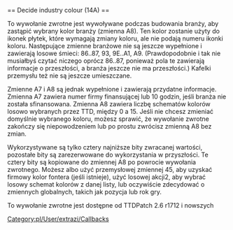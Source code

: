 <noinclude>{{pl/Development/NewGRF/inne strony|en=newgrf-specs.tt-wiki.net/wiki/Callback:_Decide_industry_colour|pl=pl/Development/NewGRF/NFO Specs/Callback/Decide industry colour}}
</noinclude>== Decide industry colour (14A) ==

To wywołanie zwrotne jest wywoływane podczas budowania branży, aby zastąpić wybrany kolor branży (zmienna A8). Ten kolor zostanie użyty do ikonek płytek, które wymagają zmiany koloru, ale nie podają numeru ikonki koloru. Następujące zmienne branżowe nie są jeszcze wypełnione i zawierają losowe śmieci: 86..87, 93, 9E..A1, A9. (Prawdopodobnie i tak nie musiałbyś czytać niczego oprócz 86..87, ponieważ pola te zawierają informacje o przeszłości, a branża jeszcze nie ma przeszłości.) Kafelki przemysłu też nie są jeszcze umieszczane.

Zmienne A7 i A8 są jednak wypełnione i zawierają przydatne informacje. Zmienna A7 zawiera numer firmy finansującej lub 10 godzin, jeśli branża nie została sfinansowana. Zmienna A8 zawiera liczbę schematów kolorów losowo wybranych przez TTD, między 0 a 15. Jeśli nie chcesz zmieniać domyślnie wybranego koloru, możesz sprawić, że wywołanie zwrotne zakończy się niepowodzeniem lub po prostu zwrócisz zmienną A8 bez zmian.

Wykorzystywane są tylko cztery najniższe bity zwracanej wartości, pozostałe bity są zarezerwowane do wykorzystania w przyszłości. Te cztery bity są kopiowane do zmiennej A8 po powrocie wywołania zwrotnego. Możesz albo użyć przemysłowej zmiennej 45, aby uzyskać firmowy kolor fontera (jeśli istnieje), użyć losowej akcji2, aby wybrać losowy schemat kolorów z danej listy, lub oczywiście zdecydować o zmiennych globalnych, takich jak pozycja lub rok gry.

To wywołanie zwrotne jest dostępne od {{pl/Development/NewGRF/ttdp|2.6}} TTDPatch 2.6 r1712 i nowszych
<!--[[Category:Callbacks]]-->[[Category:pl/User/extrazi/Callbacks]]